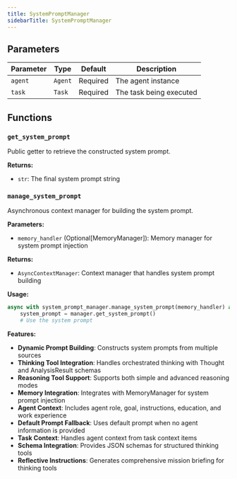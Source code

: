 ```yaml
---
title: SystemPromptManager
sidebarTitle: SystemPromptManager
---
```


## Parameters

| Parameter                          | Type                                                  | Default    | Description                                                                                                                                                                                                                      |
| ---------------------------------- | ----------------------------------------------------- | ---------- | -------------------------------------------------------------------------------------------------------------------------------------------------------------------------------------------------------------------------------- |
| `agent`                            | `Agent`                                               | Required  | The agent instance                                                                                                                                                                                                               |
| `task`                             | `Task`                                                | Required  | The task being executed                                                                                                                                                                                                         |

## Functions

### `get_system_prompt`

Public getter to retrieve the constructed system prompt.

**Returns:**

- `str`: The final system prompt string

### `manage_system_prompt`

Asynchronous context manager for building the system prompt.

**Parameters:**

- `memory_handler` (Optional[MemoryManager]): Memory manager for system prompt injection

**Returns:**

- `AsyncContextManager`: Context manager that handles system prompt building

**Usage:**

```python
async with system_prompt_manager.manage_system_prompt(memory_handler) as manager:
    system_prompt = manager.get_system_prompt()
    # Use the system prompt
```

**Features:**

- **Dynamic Prompt Building**: Constructs system prompts from multiple sources
- **Thinking Tool Integration**: Handles orchestrated thinking with Thought and AnalysisResult schemas
- **Reasoning Tool Support**: Supports both simple and advanced reasoning modes
- **Memory Integration**: Integrates with MemoryManager for system prompt injection
- **Agent Context**: Includes agent role, goal, instructions, education, and work experience
- **Default Prompt Fallback**: Uses default prompt when no agent information is provided
- **Task Context**: Handles agent context from task context items
- **Schema Integration**: Provides JSON schemas for structured thinking tools
- **Reflective Instructions**: Generates comprehensive mission briefing for thinking tools
